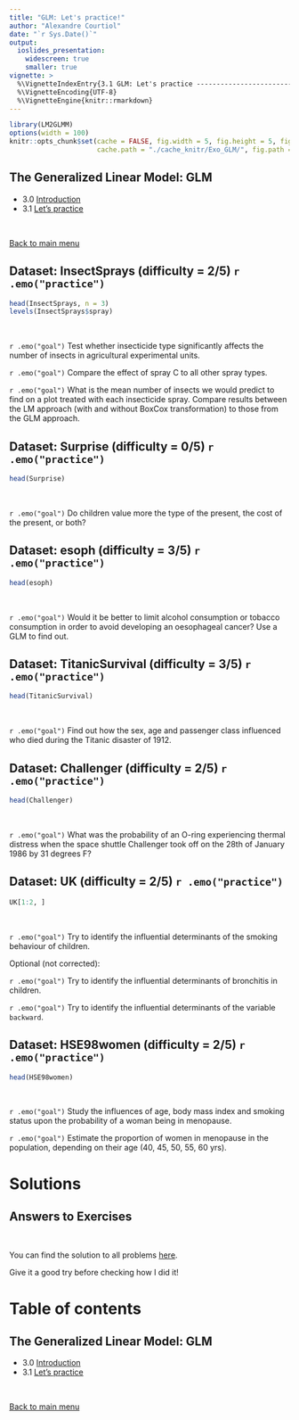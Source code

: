 ```yaml
---
title: "GLM: Let's practice!"
author: "Alexandre Courtiol"
date: "`r Sys.Date()`"
output:
  ioslides_presentation:
    widescreen: true
    smaller: true
vignette: >
  %\VignetteIndexEntry{3.1 GLM: Let's practice ----------------------------------------exercises}
  %\VignetteEncoding{UTF-8}
  %\VignetteEngine{knitr::rmarkdown}
---
```


```r
library(LM2GLMM)
options(width = 100)
knitr::opts_chunk$set(cache = FALSE, fig.width = 5, fig.height = 5, fig.align = "center",
                      cache.path = "./cache_knitr/Exo_GLM/", fig.path = "./fig_knitr/Exo_GLM/")
```

## The Generalized Linear Model: GLM

* 3.0 [Introduction](./GLM_intro_cource.html)
* 3.1 [Let's practice](./GLM_practice_exercises.html)

<br>

<div align="right">
[Back to main menu](./Title.html#2)
</div>


## Dataset: InsectSprays (difficulty = 2/5) `r .emo("practice")`

```r
head(InsectSprays, n = 3)
levels(InsectSprays$spray)
```

<br>

`r .emo("goal")`  Test whether insecticide type significantly affects the number of insects in agricultural experimental units.

`r .emo("goal")` Compare the effect of spray C to all other spray types.

`r .emo("goal")` What is the mean number of insects we would predict to find on a plot treated with each insecticide spray. Compare results between the LM approach (with and without BoxCox transformation) to those from the GLM approach.


## Dataset: Surprise (difficulty = 0/5) `r .emo("practice")`

```r
head(Surprise)
```

<br>

`r .emo("goal")` Do children value more the type of the present, the cost of the present, or both?

## Dataset: esoph (difficulty = 3/5) `r .emo("practice")`

```r
head(esoph)
```

<br>

`r .emo("goal")` Would it be better to limit alcohol consumption or tobacco consumption in order to avoid developing an oesophageal cancer? Use a GLM to find out.


## Dataset: TitanicSurvival (difficulty = 3/5) `r .emo("practice")`

```r
head(TitanicSurvival)
```

<br>

`r .emo("goal")` Find out how the sex, age and passenger class influenced who died during the Titanic disaster of 1912.


## Dataset: Challenger (difficulty = 2/5) `r .emo("practice")`

```r
head(Challenger)
```

<br>

`r .emo("goal")` What was the probability of an O-ring experiencing thermal distress when the space shuttle Challenger took off on the 28th of January 1986 by 31 degrees F?


## Dataset: UK (difficulty = 2/5) `r .emo("practice")`

```r
UK[1:2, ]
```

<br>

`r .emo("goal")` Try to identify the influential determinants of the smoking behaviour of children.

Optional (not corrected):

`r .emo("goal")` Try to identify the influential determinants of bronchitis in children.

`r .emo("goal")` Try to identify the influential determinants of the variable ```backward```.


## Dataset: HSE98women (difficulty = 2/5) `r .emo("practice")`

```r
head(HSE98women)
```

<br>

`r .emo("goal")` Study the influences of age, body mass index and smoking status upon the probability of a woman being in menopause.

`r .emo("goal")` Estimate the proportion of women in menopause in the population, depending on their age (40, 45, 50, 55, 60 yrs).

# Solutions

## Answers to Exercises

<br>

You can find the solution to all problems [here](./GLM_practice_solution.html).

Give it a good try before checking how I did it!


# Table of contents

## The Generalized Linear Model: GLM

* 3.0 [Introduction](./GLM_intro_cource.html)
* 3.1 [Let's practice](./GLM_practice_exercises.html)

<br>

<div align="right">
[Back to main menu](./Title.html#2)
</div>
